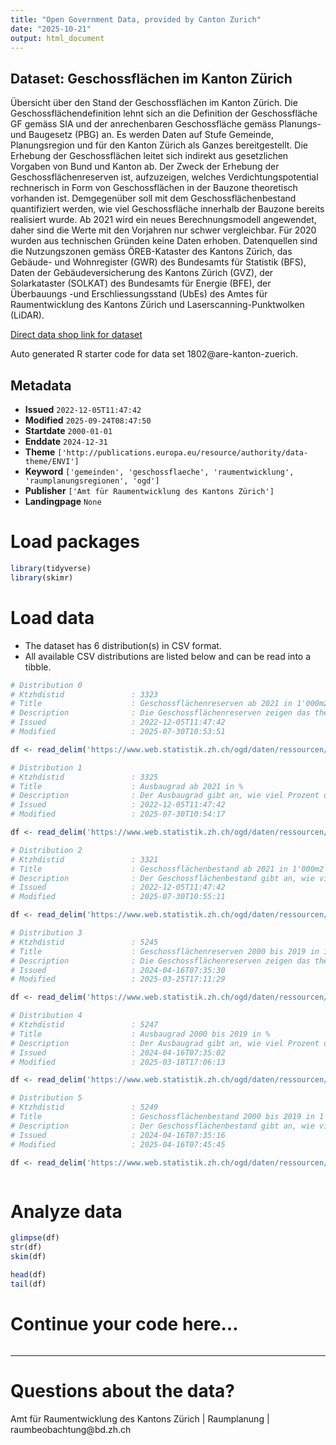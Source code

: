 ```yaml
---
title: "Open Government Data, provided by Canton Zurich"
date: "2025-10-21"
output: html_document
---
```


## Dataset: Geschossflächen im Kanton Zürich

Übersicht über den Stand der Geschossflächen im Kanton Zürich. Die Geschossflächendefinition lehnt sich an die Definition der Geschossfläche GF gemäss SIA und der anrechenbaren Geschossfläche gemäss Planungs- und Baugesetz (PBG) an. Es werden Daten auf Stufe Gemeinde, Planungsregion und für den Kanton Zürich als Ganzes bereitgestellt. Die Erhebung der Geschossflächen leitet sich indirekt aus gesetzlichen Vorgaben von Bund und Kanton ab. Der Zweck der Erhebung der Geschossflächenreserven ist, aufzuzeigen, welches Verdichtungspotential rechnerisch in Form von Geschossflächen in der Bauzone theoretisch vorhanden ist. Demgegenüber soll mit dem Geschossflächenbestand quantifiziert werden, wie viel Geschossfläche innerhalb der Bauzone bereits realisiert wurde. Ab 2021 wird ein neues Berechnungsmodell angewendet, daher sind die Werte mit den Vorjahren nur schwer vergleichbar. Für 2020 wurden aus technischen Gründen keine Daten erhoben. Datenquellen sind die Nutzungszonen gemäss ÖREB-Kataster des Kantons Zürich, das Gebäude- und Wohnregister (GWR) des Bundesamts für Statistik (BFS), Daten der Gebäudeversicherung des Kantons Zürich (GVZ), der Solarkataster (SOLKAT) des Bundesamts für Energie (BFE), der Überbauungs -und Erschliessungsstand (UbEs) des Amtes für Raumentwicklung des Kantons Zürich und Laserscanning-Punktwolken (LiDAR). 

[Direct data shop link for dataset](https://www.zh.ch/de/politik-staat/statistik-daten/datenkatalog.html#/datasets/1802@are-kanton-zuerich)

Auto generated R starter code for data set 1802@are-kanton-zuerich.

## Metadata

- **Issued** `2022-12-05T11:47:42`
- **Modified** `2025-09-24T08:47:50`
- **Startdate** `2000-01-01`
- **Enddate** `2024-12-31`
- **Theme** `['http://publications.europa.eu/resource/authority/data-theme/ENVI']`
- **Keyword** `['gemeinden', 'geschossflaeche', 'raumentwicklung', 'raumplanungsregionen', 'ogd']`
- **Publisher** `['Amt für Raumentwicklung des Kantons Zürich']`
- **Landingpage** `None`


# Load packages

```r

library(tidyverse)
library(skimr)

```

# Load data

-   The dataset has 6 distribution(s) in CSV format.
-   All available CSV distributions are listed below and can be read into a tibble.

```r

# Distribution 0
# Ktzhdistid               : 3323
# Title                    : Geschossflächenreserven ab 2021 in 1'000m2
# Description              : Die Geschossflächenreserven zeigen das theoretische Potential an Geschossfläche auf, welches rechnerisch realisiert werden kann. Die Reserven werden in Wohnzonen, Mischzonen und Arbeitszonen unterteilt und zusätzlich in überbaute und nicht überbaute Bauzonen. Mit der Spalte  «GEO_LEVEL_LEVEL» können im Vergleich zur Spalte «BFS_NR» neben den Gemeinden und Städten (3) zusätzlich auch die Regionen (6) und der Kanton Zürich (1) als Ganzes identifiziert werden. Ab 2021 wird das neue Berechnungsmodell angewendet. Für das Jahr 2020 wurde aus technischen Gründen keine Datenerhebung durchgeführt. Allfällige Ausnützungsboni aus den Bau- und Zonenordnungen für die Wohn-, Gewerbe- und Zentrumszonen sind in der Berechnung für das Jahr 2021 berücksichtigt, für die Jahre 2022 und folgende jedoch nicht mehr.
# Issued                   : 2022-12-05T11:47:42
# Modified                 : 2025-07-30T10:53:51

df <- read_delim('https://www.web.statistik.zh.ch/ogd/daten/ressourcen/KTZH_00001802_00003323.csv')

# Distribution 1
# Ktzhdistid               : 3325
# Title                    : Ausbaugrad ab 2021 in %
# Description              : Der Ausbaugrad gibt an, wie viel Prozent der zulässigen Geschossfläche innerhalb der überbauten Bauzone bereits bebaut wurde. Es wird zwischen Wohnzone, Mischzone und Arbeitszone unterschieden. Mit der Spalte «GEO_LEVEL_LEVEL»" können im Vergleich zur Spalte "BFS_NR" neben den Gemeinden und Städten (3) zusätzlich auch die Regionen (6) und der Kanton Zürich (1) als Ganzes identifizieren werden. Es können keine Totale aus den Werten gerechnet werden. Ab 2021 wird das neue Berechnungsmodell angewendet. Für das Jahr 2020 wurde aus technischen Gründen keine Datenerhebung durchgeführt.
# Issued                   : 2022-12-05T11:47:42
# Modified                 : 2025-07-30T10:54:17

df <- read_delim('https://www.web.statistik.zh.ch/ogd/daten/ressourcen/KTZH_00001802_00003325.csv')

# Distribution 2
# Ktzhdistid               : 3321
# Title                    : Geschossflächenbestand ab 2021 in 1'000m2
# Description              : Der Geschossflächenbestand gibt an, wie viel Geschossfläche innerhalb der Bauzone bereits realisiert wurde. Es wird unterschieden in Wohnzone, Mischzone, Arbeitszone und Zone für öffentliche Bauten. Mit der Spalte «GEO_LEVEL_LEVEL»" können im Vergleich zur Spalte "BFS_NR" neben den Gemeinden und Städten (3) zusätzlich auch die Regionen (6) und den Kanton Zürich (1) als Ganzes identifizieren werden. Ab 2021 wird das neue Berechnungsmodell angewendet. Für das Jahr 2020 wurde aus technischen Gründen keine Datenerhebung durchgeführt.
# Issued                   : 2022-12-05T11:47:42
# Modified                 : 2025-07-30T10:55:11

df <- read_delim('https://www.web.statistik.zh.ch/ogd/daten/ressourcen/KTZH_00001802_00003321.csv')

# Distribution 3
# Ktzhdistid               : 5245
# Title                    : Geschossflächenreserven 2000 bis 2019 in 1'000m2
# Description              : Die Geschossflächenreserven zeigen das theoretische Potential an Geschossfläche auf, welches rechnerisch realisiert werden kann. Die Reserven werden in Wohnzonen, Mischzonen und Arbeitszonen unterteilt und zusätzlich in überbaute und nicht überbaute Bauzonen. Mit der Spalte  «GEO_LEVEL_LEVEL» können im Vergleich zur Spalte «BFS_NR» neben den Gemeinden und Städten (3) zusätzlich auch die Regionen (6) und der Kanton Zürich (1) als Ganzes identifiziert werden. Für die Generierung der Daten bis einschliesslich 2019 war das alte Berechnungsmodell im Einsatz.
# Issued                   : 2024-04-16T07:35:30
# Modified                 : 2025-03-25T17:11:29

df <- read_delim('https://www.web.statistik.zh.ch/ogd/daten/ressourcen/KTZH_00001802_00005245.csv')

# Distribution 4
# Ktzhdistid               : 5247
# Title                    : Ausbaugrad 2000 bis 2019 in %
# Description              : Der Ausbaugrad gibt an, wie viel Prozent der zulässigen Geschossfläche innerhalb der überbauten Bauzone bereits bebaut wurde. Es wird zwischen Wohnzone, Mischzone und Arbeitszone unterschieden. Mit der Spalte «GEO_LEVEL_LEVEL» können neben den Gemeinden und Städten (3) zusätzlich auch die Regionen (6) und der Kanton Zürich (1) als Ganzes identifiziert werden. Es können keine Totale aus den Werten gerechnet werden. Für die Generierung der Daten bis einschliesslich 2019 war das alte Berechnungsmodell im Einsatz.
# Issued                   : 2024-04-16T07:35:02
# Modified                 : 2025-03-18T17:06:13

df <- read_delim('https://www.web.statistik.zh.ch/ogd/daten/ressourcen/KTZH_00001802_00005247.csv')

# Distribution 5
# Ktzhdistid               : 5249
# Title                    : Geschossflächenbestand 2000 bis 2019 in 1'000m2
# Description              : Der Geschossflächenbestand gibt an, wie viel Geschossfläche innerhalb der Bauzone bereits realisiert wurde. Es wird unterschieden in Wohnzone, Mischzone und Arbeitszone. Mit der Spalte «GEO_LEVEL_LEVEL» können im Vergleich zur Spalte "BFS_NR" neben den Gemeinden und Städten (3) zusätzlich auch die Regionen (6) und der Kanton Zürich (1) als Ganzes identifizieren werden. Für die Generierung der Daten bis einschliesslich 2019 war das alte Berechnungsmodell im Einsatz.
# Issued                   : 2024-04-16T07:35:16
# Modified                 : 2025-04-16T07:45:45

df <- read_delim('https://www.web.statistik.zh.ch/ogd/daten/ressourcen/KTZH_00001802_00005249.csv')



```

# Analyze data

```r

glimpse(df)
str(df)
skim(df)

head(df)
tail(df)

```

# Continue your code here...

```r

```

------------------------------------------------------------------------

# Questions about the data?

Amt für Raumentwicklung des Kantons Zürich | Raumplanung | raumbeobachtung@bd.zh.ch
